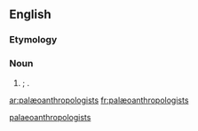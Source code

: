 ==English==

===Etymology===
{{prefix|palæo|anthropologists}}

===Noun===
{{infl|en|noun}}

# {{hypercorrect}} {{nonstandard spelling of|palaeoanthropologists|nodot=t}}; {{plural of|palæoanthropologist}}.

[[Category:English terms spelled with Æ|palaeoanthropologists]]

[[ar:palæoanthropologists]]
[[fr:palæoanthropologists]]